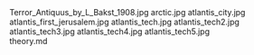     
<PopImage className="w-full sm:max-w-[50vw] md:max-w-md float-right sm:m-1 sm:ml-4" src={JPG_Terror_Antiquus_by_L_Bakst_1908_jpg} width={384} alt="Terror_Antiquus_by_L_Bakst_1908.jpg">
	Terror_Antiquus_by_L_Bakst_1908.jpg
</PopImage>
<PopImage className="w-full sm:max-w-[50vw] md:max-w-md float-left sm:m-1 sm:mr-4" src={JPG_arctic_jpg} width={384} alt="arctic.jpg">
	arctic.jpg
</PopImage>
<PopImage className="w-full sm:max-w-[50vw] md:max-w-md float-right sm:m-1 sm:ml-4" src={JPG_atlantis_city_jpg} width={384} alt="atlantis_city.jpg">
	atlantis_city.jpg
</PopImage>
<PopImage className="w-full sm:max-w-[50vw] md:max-w-md float-left sm:m-1 sm:mr-4" src={JPG_atlantis_first_jerusalem_jpg} width={384} alt="atlantis_first_jerusalem.jpg">
	atlantis_first_jerusalem.jpg
</PopImage>
<PopImage className="w-full sm:max-w-[50vw] md:max-w-md float-right sm:m-1 sm:ml-4" src={JPG_atlantis_tech_jpg} width={384} alt="atlantis_tech.jpg">
	atlantis_tech.jpg
</PopImage>
<PopImage className="w-full sm:max-w-[50vw] md:max-w-md float-left sm:m-1 sm:mr-4" src={JPG_atlantis_tech2_jpg} width={384} alt="atlantis_tech2.jpg">
	atlantis_tech2.jpg
</PopImage>
<PopImage className="w-full sm:max-w-[50vw] md:max-w-md float-right sm:m-1 sm:ml-4" src={JPG_atlantis_tech3_jpg} width={384} alt="atlantis_tech3.jpg">
	atlantis_tech3.jpg
</PopImage>
<PopImage className="w-full sm:max-w-[50vw] md:max-w-md float-left sm:m-1 sm:mr-4" src={JPG_atlantis_tech4_jpg} width={384} alt="atlantis_tech4.jpg">
	atlantis_tech4.jpg
</PopImage>
<PopImage className="w-full sm:max-w-[50vw] md:max-w-md float-right sm:m-1 sm:ml-4" src={JPG_atlantis_tech5_jpg} width={384} alt="atlantis_tech5.jpg">
	atlantis_tech5.jpg
</PopImage>
<div className="w-full md:max-w-[80rem] float-right italic">
	<MD_theory_md />
	theory.md
</div>
